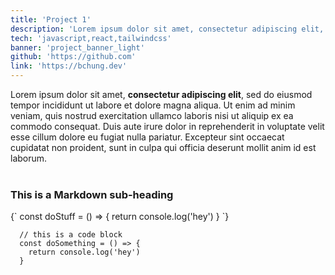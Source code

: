 ```yaml
---
title: 'Project 1'
description: 'Lorem ipsum dolor sit amet, consectetur adipiscing elit, sed do eiusmod tempor incididunt ut labore et dolore magna aliqua. Ut enim ad minim veniam, quis nostrud exercitation ullamco laboris nisi ut aliquip ex ea commodo consequat.'
tech: 'javascript,react,tailwindcss'
banner: 'project_banner_light'
github: 'https://github.com'
link: 'https://bchung.dev'
---
```


<div>
  Lorem ipsum dolor sit amet, <strong>consectetur adipiscing elit</strong>, sed do eiusmod tempor
  incididunt ut labore et dolore magna aliqua. Ut enim ad minim veniam, quis nostrud exercitation
  ullamco laboris nisi ut aliquip ex ea commodo consequat. Duis aute irure dolor in reprehenderit in
  voluptate velit esse cillum dolore eu fugiat nulla pariatur. Excepteur sint occaecat cupidatat non
  proident, sunt in culpa qui officia deserunt mollit anim id est laborum. <br />
</div>

<br />

### This is a Markdown sub-heading

<SyntaxHighlighter language="javascript">
  {`
    const doStuff = () => {
      return console.log('hey')
    }
  `}
</SyntaxHighlighter>

```
  // this is a code block
  const doSomething = () => {
    return console.log('hey')
  }
```
